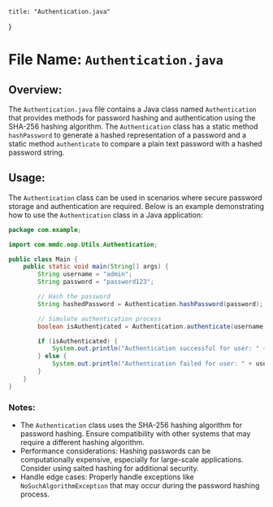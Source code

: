 
    title: "Authentication.java"
}


# File Name: `Authentication.java`

## Overview: 
The `Authentication.java` file contains a Java class named `Authentication` that provides methods for password hashing and authentication using the SHA-256 hashing algorithm. The `Authentication` class has a static method `hashPassword` to generate a hashed representation of a password and a static method `authenticate` to compare a plain text password with a hashed password string.

## Usage: 
The `Authentication` class can be used in scenarios where secure password storage and authentication are required. Below is an example demonstrating how to use the `Authentication` class in a Java application:

```java
package com.example;

import com.mmdc.oop.Utils.Authentication;

public class Main {
    public static void main(String[] args) {
        String username = "admin";
        String password = "password123";

        // Hash the password
        String hashedPassword = Authentication.hashPassword(password);

        // Simulate authentication process
        boolean isAuthenticated = Authentication.authenticate(username, password, hashedPassword);

        if (isAuthenticated) {
            System.out.println("Authentication successful for user: " + username);
        } else {
            System.out.println("Authentication failed for user: " + username);
        }
    }
}
```

### Notes:
- The `Authentication` class uses the SHA-256 hashing algorithm for password hashing. Ensure compatibility with other systems that may require a different hashing algorithm.
- Performance considerations: Hashing passwords can be computationally expensive, especially for large-scale applications. Consider using salted hashing for additional security.
- Handle edge cases: Properly handle exceptions like `NoSuchAlgorithmException` that may occur during the password hashing process.